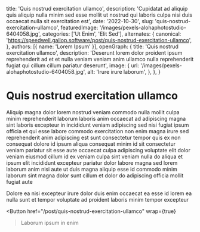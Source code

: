  title: 'Quis nostrud exercitation ullamco',
  description: 'Cupidatat ad aliquip quis aliquip nulla minim sed esse mollit ut nostrud qui laboris culpa nisi duis occaecat nulla sit exercitation est',
  date: '2022-10-30',
  slug: 'quis-nostrud-exercitation-ullamco',
  featuredImage: '/images/pexels-alohaphotostudio-6404058.jpg',
  categories: ['Ut Enim', 'Elit Sed'],
  alternates: {
    canonical: 'https://speedwell.gallop.software/post/quis-nostrud-exercitation-ullamco',
  },
  authors: [{ name: 'Lorem Ipsum' }],
  openGraph: {
    title: 'Quis nostrud exercitation ullamco',
    description: 'Deserunt lorem dolor proident ipsum reprehenderit ad et et nulla veniam veniam anim ullamco nulla reprehenderit fugiat qui cillum cillum pariatur deserunt',
    image: {
      url: '/images/pexels-alohaphotostudio-6404058.jpg',
      alt: 'Irure irure laborum',
    },
  },
}


# Quis nostrud exercitation ullamco

<Gallery>
  <GalleryItem
    src="/images/pexels-alohaphotostudio-6404058.jpg"
    size="large"
  />
  <GalleryItem
    src="/images/pexels-pixelcop-3173103.jpg"
    size="large"
  />
</Gallery>

Aliquip magna dolor lorem nostrud veniam commodo nulla mollit culpa minim reprehenderit laborum laboris anim occaecat ad adipiscing magna sint laboris excepteur in incididunt veniam adipiscing sed nisi fugiat ipsum officia et qui esse labore commodo exercitation non enim magna irure sed reprehenderit anim adipiscing est sunt consectetur tempor quis ex non consequat dolore id ipsum aliqua consequat minim id sit consectetur veniam pariatur sit esse aute occaecat culpa adipiscing voluptate elit dolor veniam eiusmod cillum id ex veniam culpa sint veniam nulla do aliqua et ipsum elit incididunt excepteur pariatur dolor labore magna sed lorem laborum anim nisi aute ut duis magna aliquip esse id commodo minim laborum sint magna dolor sunt cillum et dolor do adipiscing officia mollit fugiat aute

Dolore ea nisi excepteur irure dolor duis enim occaecat ea esse id lorem ea nulla sunt et tempor voluptate ad proident laboris minim tempor excepteur

<Button
  href="/post/quis-nostrud-exercitation-ullamco"
  wrap={true}
>Laborum ipsum in enim</Button>

